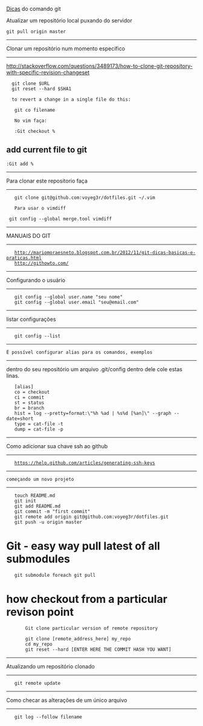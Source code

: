 [[Dicas]] do comando git

Atualizar um repositório local puxando do servidor

 git pull origin master

---------------------------------------------
Clonar um repositório num momento específico
---------------------------------------------
http://stackoverflow.com/questions/3489173/how-to-clone-git-repository-with-specific-revision-changeset

   git clone $URL
   git reset --hard $SHA1

   to revert a change in a single file do this:

    git co filename

    No vim faça:

    :Git checkout %

==add current file to git==

 :Git add %

---------------------------------
Para clonar este repositorio faça
---------------------------------

	git clone git@github.com:voyeg3r/dotfiles.git ~/.vim


	Para usar o vimdiff

  git config --global merge.tool vimdiff

--------------
MANUAIS DO GIT
--------------

	http://mariomoraesneto.blogspot.com.br/2012/11/git-dicas-basicas-e-praticas.html
	http://githowto.com/

------------------------
Configurando o usuário
------------------------

	git config --global user.name "seu nome"
	git config --global user.email "seu@email.com"

--------------------
listar configurações
--------------------

	git config --list

--------------------------------------------------------
 É possível configurar alias para os comandos, exemplos
--------------------------------------------------------

dentro do seu repositório um arquivo .git/config
dentro dele cole estas linas.

	[alias]
	co = checkout
	ci = commit
	st = status
	br = branch
	hist = log --pretty=format:\"%h %ad | %s%d [%an]\" --graph --date=short
	type = cat-file -t
	dump = cat-file -p

--------------------------------------
Como adicionar sua chave ssh ao github
--------------------------------------

	https://help.github.com/articles/generating-ssh-keys

---------------------------
 começando um novo projeto
---------------------------

	touch README.md
	git init
	git add README.md
	git commit -m "first commit"
	git remote add origin git@github.com:voyeg3r/dotfiles.git
	git push -u origin master

= Git - easy way pull latest of all submodules=

    git submodule foreach git pull

= how checkout from a particular revison point =

		Git clone particular version of remote repository

		git clone [remote_address_here] my_repo
		cd my_repo
		git reset --hard [ENTER HERE THE COMMIT HASH YOU WANT]


-----------------------------------
Atualizando um repositório clonado
-----------------------------------

    git remote update

---------------------------------------------
Como checar as alterações de um único arquivo
---------------------------------------------

    git log --follow filename
